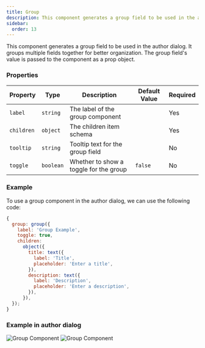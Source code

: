 ```yaml
---
title: Group
description: This component generates a group field to be used in the author dialog. It groups multiple fields together for better organization.
sidebar:
  order: 13
---
```


This component generates a group field to be used in the author dialog. It groups multiple fields together for better organization.
The group field's value is passed to the component as a prop object.

### Properties

| Property                | Type      | Description                                      | Default Value  | Required |
|-------------------------|-----------|--------------------------------------------------|----------------|----------|
| `label`                 | `string`  | The label of the group component                 |                | Yes      |
| `children`              | `object`  | The children item schema                         |                | Yes      |
| `tooltip`               | `string`  | Tooltip text for the group field                 |                | No       |
| `toggle`                | `boolean` | Whether to show a toggle for the group           | `false`        | No       |

### Example
To use a group component in the author dialog, we can use the following code:
```jsx
{
  group: group({
    label: 'Group Example',
    toggle: true,
    children:
      object({
        title: text({
          label: 'Title',
          placeholder: 'Enter a title',
        }),
        description: text({
          label: 'Description',
          placeholder: 'Enter a description',
        }),
      }),
  });
}
```

### Example in author dialog

![Group Component](../../../assets/components/group/group1.png)
![Group Component](../../../assets/components/group/group2.png)

